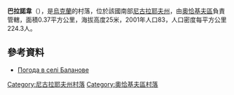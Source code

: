 {{coord|46|51|59|N|31|36|31|E|scale:100000|display=title}}

'''巴拉諾韋'''（{{lang-uk|Баланове}}），是[[烏克蘭|烏克蘭]]的村落，位於該國南部[[尼古拉耶夫州|尼古拉耶夫州]]，由[[奧恰基夫區|奧恰基夫區]]負責管轄，面積0.37平方公里，海拔高度25米，2001年人口83，人口密度每平方公里224.3人。

==參考資料==
* [http://weather.in.ua/ua/nikolaevskaja/585 Погода в селі Баланове] {{Wayback|url=http://weather.in.ua/ua/nikolaevskaja/585 |date=20160607014154 }}

[[Category:尼古拉耶夫州村落|Category:尼古拉耶夫州村落]]
[[Category:奧恰基夫區村落|Category:奧恰基夫區村落]]


{{Mykolaiv-geo-stub}}